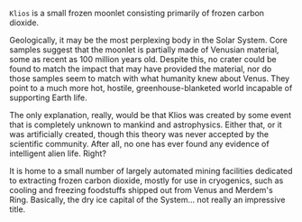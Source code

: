`Klios` is a small frozen moonlet consisting primarily of frozen carbon dioxide. 

Geologically, it may be the most perplexing body in the Solar System. Core samples suggest that the moonlet is partially made of Venusian material, some as recent as 100 million years old. Despite this, no crater could be found to match the impact that may have provided the material, nor do those samples seem to match with what humanity knew about Venus. They point to a much more hot, hostile, greenhouse-blanketed world incapable of supporting Earth life. 

The only explanation, really, would be that Klios was created by some event that is completely unknown to mankind and astrophysics. Either that, or it was artificially created, though this theory was never accepted by the scientific community. After all, no one has ever found any evidence of intelligent alien life. Right?

It is home to a small number of largely automated mining facilities dedicated to extracting frozen carbon dioxide, mostly for use in cryogenics, such as cooling and freezing foodstuffs shipped out from Venus and Merdem's Ring. Basically, the dry ice capital of the System... not really an impressive title.
